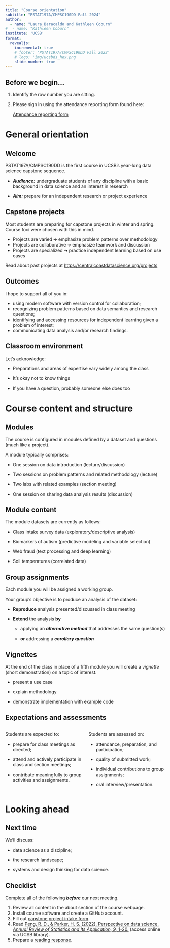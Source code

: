 ```yaml
---
title: "Course orientation"
subtitle: "PSTAT197A/CMPSC190DD Fall 2024"
author: 
  - name: "Laura Baracaldo and Kathleen Coburn"
#  - name: "Kathleen Coburn"
institute: 'UCSB'
format: 
  revealjs:
    incremental: true
    # footer: 'PSTAT197A/CMPSC190DD Fall 2022'
    # logo: 'img/ucsbds_hex.png'
    slide-number: true
---
```


## Before we begin...

1.  Identify the row number you are sitting.

2.  Please sign in using the attendance reporting form found here:

    [Attendance reporting form](https://forms.gle/QMn4Nf6czyKU6TPf8)

# General orientation

## Welcome

PSTAT197A/CMPSC190DD is the first course in UCSB's year-long data science capstone sequence.

-   ***Audience:*** undergraduate students of any discipline with a basic background in data science and an interest in research

-   ***Aim:*** prepare for an independent research or project experience

## Capstone projects

Most students are preparing for capstone projects in winter and spring. Course foci were chosen with this in mind.

-   Projects are varied ➜ emphasize problem patterns over methodology
-   Projects are collaborative ➜ emphasize teamwork and discussion
-   Projects are specialized ➜ practice independent learning based on use cases

Read about past projects at <https://centralcoastdatascience.org/projects>

<!-- ## Continuing in capstones -->

<!-- Continuation in PSTAT197B-C/CMPSC190DE-DF during winter and spring: -->

<!-- -   students admitted to this course in spring have a seat; -->

<!-- -   students admitted from the waitlist are on the waitlist. -->

## Outcomes

I hope to support all of you in:

-   using modern software with version control for collaboration;
-   recognizing problem patterns based on data semantics and research questions;
-   identifying and accessing resources for independent learning given a problem of interest;
-   communicating data analysis and/or research findings.

## Classroom environment

<!-- We are in an interactive classroom for a reason: to interact! -->

Let's acknowledge:

-   Preparations and areas of expertise vary widely among the class

-   It's okay not to know things

-   If you have a question, probably someone else does too


# Course content and structure

## Modules

The course is configured in modules defined by a dataset and questions (much like a project).

A module typically comprises:

-   One session on data introduction (lecture/discussion)

-   Two sessions on problem patterns and related methodology (lecture)

-   Two labs with related examples (section meeting)

-   One session on sharing data analysis results (discussion)

## Module content

The module datasets are currently as follows:

-   Class intake survey data (exploratory/descriptive analysis)

-   Biomarkers of autism (predictive modeling and variable selection)

-   Web fraud (text processing and deep learning)

-   Soil temperatures (correlated data)

## Group assignments

Each module you will be assigned a working group.

Your group's objective is to produce an analysis of the dataset:

-   **Reproduce** analysis presented/discussed in class meeting

-   **Extend** the analysis **by**

    -   applying an ***alternative method*** that addresses the same question(s)

    -   **or** addressing a ***corollary question***

## Vignettes

At the end of the class in place of a fifth module you will create a *vignette* (short demonstration) on a topic of interest.

-   present a use case

-   explain methodology

-   demonstrate implementation with example code

## Expectations and assessments

::: columns
::: {.column width="50%"}
Students are expected to:

-   prepare for class meetings as directed;

-   attend and actively participate in class and section meetings;

-   contribute meaningfully to group activities and assignments.
:::

::: {.column width="50%"}
Students are assessed on:

-   attendance, preparation, and participation;

-   quality of submitted work;

-   individual contributions to group assignments;

-   oral interview/presentation.
:::
:::

# Looking ahead

## Next time

We'll discuss:

-   data science as a discipline;

-   the research landscape;

-   systems and design thinking for data science.

## Checklist

Complete all of the following [***before***]{.underline} our next meeting.

1.  Review all content in the about section of the course webpage.
2.  Install course software and create a GitHub account.
3.  Fill out [capstone project intake form](https://forms.gle/25wu63GKEPUvTW5p6).
4.  Read [Peng, R. D., & Parker, H. S. (2022). Perspective on data science. *Annual Review of Statistics and Its Application*, *9*, 1-20.](https://doi.org/10.1146/annurev-statistics-040220-013917) (access online via UCSB library).
5.  Prepare a [reading response](https://forms.gle/PMEUV6KD9dCoEAPV9).
